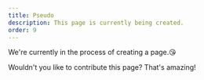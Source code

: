 ```yaml
---
title: Pseudo
description: This page is currently being created.
order: 9
---
```


We're currently in the process of creating a page.😘

Wouldn't you like to contribute this page? That's amazing!
